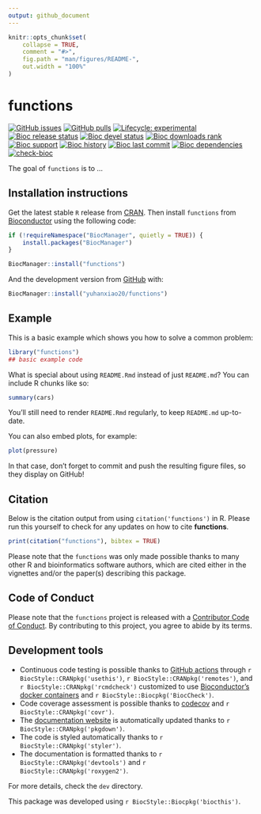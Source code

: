 ```yaml
---
output: github_document
---
```


<!-- README.md is generated from README.Rmd. Please edit that file -->

```r
knitr::opts_chunk$set(
    collapse = TRUE,
    comment = "#>",
    fig.path = "man/figures/README-",
    out.width = "100%"
)
```

# functions

<!-- badges: start -->
[![GitHub issues](https://img.shields.io/github/issues/yuhanxiao20/functions)](https://github.com/yuhanxiao20/functions/issues)
[![GitHub pulls](https://img.shields.io/github/issues-pr/yuhanxiao20/functions)](https://github.com/yuhanxiao20/functions/pulls)
[![Lifecycle: experimental](https://img.shields.io/badge/lifecycle-experimental-orange.svg)](https://lifecycle.r-lib.org/articles/stages.html#experimental)
[![Bioc release status](http://www.bioconductor.org/shields/build/release/bioc/functions.svg)](https://bioconductor.org/checkResults/release/bioc-LATEST/functions)
[![Bioc devel status](http://www.bioconductor.org/shields/build/devel/bioc/functions.svg)](https://bioconductor.org/checkResults/devel/bioc-LATEST/functions)
[![Bioc downloads rank](https://bioconductor.org/shields/downloads/release/functions.svg)](http://bioconductor.org/packages/stats/bioc/functions/)
[![Bioc support](https://bioconductor.org/shields/posts/functions.svg)](https://support.bioconductor.org/tag/functions)
[![Bioc history](https://bioconductor.org/shields/years-in-bioc/functions.svg)](https://bioconductor.org/packages/release/bioc/html/functions.html#since)
[![Bioc last commit](https://bioconductor.org/shields/lastcommit/devel/bioc/functions.svg)](http://bioconductor.org/checkResults/devel/bioc-LATEST/functions/)
[![Bioc dependencies](https://bioconductor.org/shields/dependencies/release/functions.svg)](https://bioconductor.org/packages/release/bioc/html/functions.html#since)
[![check-bioc](https://github.com/yuhanxiao20/functions/actions/workflows/check-bioc.yml/badge.svg)](https://github.com/yuhanxiao20/functions/actions/workflows/check-bioc.yml)
<!-- badges: end -->

The goal of `functions` is to ...

## Installation instructions

Get the latest stable `R` release from [CRAN](http://cran.r-project.org/). Then install `functions` from [Bioconductor](http://bioconductor.org/) using the following code:

```r
if (!requireNamespace("BiocManager", quietly = TRUE)) {
    install.packages("BiocManager")
}

BiocManager::install("functions")
```

And the development version from [GitHub](https://github.com/yuhanxiao20/functions) with:

```r
BiocManager::install("yuhanxiao20/functions")
```
## Example

This is a basic example which shows you how to solve a common problem:

```r
library("functions")
## basic example code
```

What is special about using `README.Rmd` instead of just `README.md`? You can include R chunks like so:

```r
summary(cars)
```

You'll still need to render `README.Rmd` regularly, to keep `README.md` up-to-date.

You can also embed plots, for example:

```r
plot(pressure)
```

In that case, don't forget to commit and push the resulting figure files, so they display on GitHub!

## Citation

Below is the citation output from using `citation('functions')` in R. Please
run this yourself to check for any updates on how to cite __functions__.

```r
print(citation("functions"), bibtex = TRUE)
```

Please note that the `functions` was only made possible thanks to many other R and bioinformatics software authors, which are cited either in the vignettes and/or the paper(s) describing this package.

## Code of Conduct

Please note that the `functions` project is released with a [Contributor Code of Conduct](http://bioconductor.org/about/code-of-conduct/). By contributing to this project, you agree to abide by its terms.

## Development tools

* Continuous code testing is possible thanks to [GitHub actions](https://www.tidyverse.org/blog/2020/04/usethis-1-6-0/)  through `r BiocStyle::CRANpkg('usethis')`, `r BiocStyle::CRANpkg('remotes')`, and `r BiocStyle::CRANpkg('rcmdcheck')` customized to use [Bioconductor's docker containers](https://www.bioconductor.org/help/docker/) and `r BiocStyle::Biocpkg('BiocCheck')`.
* Code coverage assessment is possible thanks to [codecov](https://codecov.io/gh) and `r BiocStyle::CRANpkg('covr')`.
* The [documentation website](http://yuhanxiao20.github.io/functions) is automatically updated thanks to `r BiocStyle::CRANpkg('pkgdown')`.
* The code is styled automatically thanks to `r BiocStyle::CRANpkg('styler')`.
* The documentation is formatted thanks to `r BiocStyle::CRANpkg('devtools')` and `r BiocStyle::CRANpkg('roxygen2')`.

For more details, check the `dev` directory.

This package was developed using `r BiocStyle::Biocpkg('biocthis')`.


